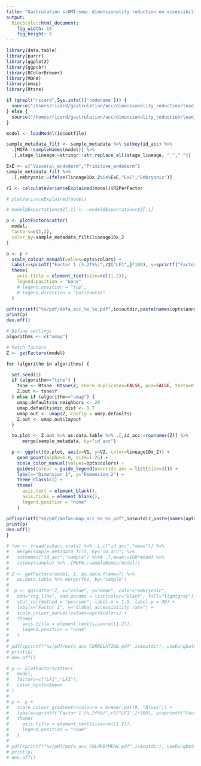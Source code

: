 ```yaml
---
title: "Gastrulation scNMT-seq: dimensionality reduction on accessibility data using MOFA"
output:
  BiocStyle::html_document: 
    fig_width: 10
    fig_height: 8
---
```


```r
library(data.table)
library(purrr)
library(ggplot2)
library(ggpubr) 
library(RColorBrewer)
library(MOFA)
library(umap)
library(Rtsne)
```

```r
if (grepl("ricard",Sys.info()['nodename'])) {
  source("/Users/ricard/gastrulation/acc/dimensionality_reduction/load_settings.R")
} else {
  source("/homes/ricard/gastrulation/acc/dimensionality_reduction/load_settings.R")
}
```

<!-- Load pretrained model -->
```r
model <- loadModel(io$outfile)
```

```r
sample_metadata_filt <- sample_metadata %>% setkey(id_acc) %>% 
  .[MOFA::sampleNames(model)] %>%
  .[,stage_lineage:=stringr::str_replace_all(stage_lineage, "_"," ")]
```

<!-- Classify cells as embryonic or extra-embryonic -->
```r
ExE <- c("Visceral_endoderm","Primitive_endoderm")
sample_metadata_filt %>%
  .[,embryonic:=ifelse(lineage10x_2%in%ExE,"ExE","Embryonic")]
```

```r
r2 <- calculateVarianceExplained(model)$R2PerFactor
```

```r
# plotVarianceExplained(model)
```

<!-- Rotate a factor -->
```r
# model@Expectations$Z[,1] <- -model@Expectations$Z[,1]
```

<!-- Plot combinations of Factors -->
```r
p <- plotFactorScatter(
  model, 
  factors=c(1,2),
  color_by=sample_metadata_filt$lineage10x_2
)

p <- p + 
  scale_colour_manual(values=opts$colors) +
  labs(x=sprintf("Factor 1 (%.2f%%)",r2["LF1",]*100), y=sprintf("Factor 2 (%.2f%%)",r2["LF2",]*100)) +
  theme(
    axis.title = element_text(size=rel(1.2)),
    legend.position = "none"
    # legend.position = "top",
    # legend.direction = "horizontal"
  )

pdf(sprintf("%s/pdf/mofa_acc_%s_%s.pdf",io$outdir,paste(names(opts$annos), collapse="_"), paste(opts$stage_lineage, collapse="_")), useDingbats = F, width=6, height=6)
print(p)
dev.off()
```

<!-- Non-linear dimensionality reduction from MOFA factors -->
```r
# Define settings
algorithms <- c("umap")

# Fetch factors
Z <- getFactors(model)

for (algorithm in algorithms) {

  set.seed(1)
  if (algorithm=="tsne") {
    tsne <- Rtsne::Rtsne(Z, check_duplicates=FALSE, pca=FALSE, theta=0.5, dims=2)
    Z.out <- tsne$Y
  } else if (algorithm=="umap") {
    umap.defaults$n_neighbors <- 20
    umap.defaults$min_dist <- 0.7
    umap.out <- umap(Z, config = umap.defaults)
    Z.out <- umap.out$layout
  }

  to.plot <- Z.out %>% as.data.table %>% .[,id_acc:=rownames(Z)] %>%
      merge(sample_metadata, by="id_acc")

  p <- ggplot(to.plot, aes(x=V1, y=V2, color=lineage10x_2)) +
    geom_point(alpha=1.0, size=1.25) +
    scale_color_manual(values=opts$colors) +
    guides(colour = guide_legend(override.aes = list(size=3))) +
    labs(x="Dimension 1", y="Dimension 2") +
    theme_classic() +
    theme(
      axis.text = element_blank(),
      axis.ticks = element_blank(),
      legend.position = "none"
    )

pdf(sprintf("%s/pdf/mofa+umap_acc_%s_%s.pdf",io$outdir,paste(names(opts$annos), collapse="_"), paste(opts$stage_lineage, collapse="_")), useDingbats = F, onefile = F, width=6, height=6)
print(p)
dev.off()
}
```



<!-- Correlate Factor 1 with global accessiblity differences -->
```r
# foo <- fread(io$acc.stats) %>% .[,c("id_acc","mean")] %>% 
#   merge(sample_metadata_filt, by="id_acc") %>%
#   setnames("id_acc","sample") %>%# .[,mean:=100*mean] %>%
#   setkey(sample) %>% .[MOFA::sampleNames(model)] 
# 
# Z <- getFactors(model, 1, as.data.frame=T) %>% 
#   as.data.table %>% merge(foo, by="sample") 
# 
#  p <- ggscatter(Z, x="value", y="mean", color="embryonic",
#   add="reg.line", add.params = list(color="black", fill="lightgray"), conf.int=TRUE) +
#   stat_cor(method = "pearson", label.x = 1.5, label.y = 40) +
#   labs(x="Factor 1", y="Global accessibility rate") +
#   scale_colour_manual(values=opts$colors) +
#   theme(
#     axis.title = element_text(size=rel(1.2)),
#     legend.position = "none"
#   )
#  
# pdf(sprintf("%s/pdf/mofa_acc_CORRELATION.pdf",io$outdir), useDingbats = F, width=6, height=6)
# print(p)
# dev.off()
```

```r
# p <- plotFactorScatter(
#   model, 
#   factors=c("LF1","LF2"), 
#   color_by=foo$mean
# )
# 
# p <- p + 
#   scale_colour_gradientn(colours = brewer.pal(9, "Blues")) +
#   labs(x=sprintf("Factor 1 (%.2f%%)",r2["LF1",]*100), y=sprintf("Factor 2 (%.2f%%)",r2["LF2",]*100)) +
#   theme(
#     axis.title = element_text(size=rel(1.2)),
#     legend.position = "none"
#   )
# 
# pdf(sprintf("%s/pdf/mofa_acc_COLORBYMEAN.pdf",io$outdir), useDingbats = F, width=6, height=6)
# print(p)
# dev.off()
```

